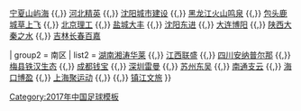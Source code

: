 {{Navbox
|basestyle = background:#DD0000;color:#FBEA0E;
| name  = 2017中乙
| title = [[2017年中国足球乙级联赛|<span style="color:#FBEA0E">2017年</span>]][[中国足球乙级联赛|<span style="color:#FBEA0E">中国足球乙级联赛</span>]]

| group1 = 北区
| list1 = [[青岛中能足球俱乐部|青岛中能]] {{,}} [[銀川賀蘭山足球俱樂部|宁夏山屿海]] {{,}} [[河北精英足球俱乐部|河北精英]] {{,}} [[沈阳城市足球俱乐部|沈阳城市建设]] {{,}} [[黑龙江火山鸣泉足球俱乐部|黑龙江火山鸣泉]] {{,}} [[内蒙古包头南郊足球俱乐部|包头鹿城草上飞]] {{,}} [[北京理工足球俱乐部|北京理工]] {{,}} [[江苏盐城鼎立足球俱乐部|盐城大丰]] {{,}} [[沈阳东进足球俱乐部|沈阳东进]] {{,}} [[大连博阳足球俱乐部|大连博阳]] {{,}} [[陕西长安竞技足球俱乐部|陕西大秦之水]] {{,}} [[吉林百嘉足球俱乐部|吉林长春百嘉]]

| group2 = 南区
| list2 = [[湖南湘涛足球俱乐部|湖南湘涛华莱]] {{,}} [[江西联盛足球俱乐部|江西联盛]] {{,}} [[四川隆发足球俱乐部|四川安纳普尔那]] {{,}} [[梅州市梅县区铁汉足球俱乐部|梅县铁汉生态]] {{,}} [[成都钱宝足球俱乐部|成都钱宝]]  {{,}}  [[深圳雷曼人人足球俱乐部|深圳雷曼]] {{,}} [[苏州东吴足球俱乐部|苏州东吴]] {{,}} [[南通支云足球俱乐部|南通支云]] {{,}} [[海南博盈足球俱乐部|海口博盈]] {{,}} [[上海聚运动足球俱乐部|上海聚运动]] {{,}} {{le|上海申梵足球俱乐部|Shanghai Sunfun F.C.|上海申梵}} {{,}} [[镇江华萨足球俱乐部|镇江文旅]]
}}<noinclude>
[[Category:2017年中国足球模板]]
</noinclude>